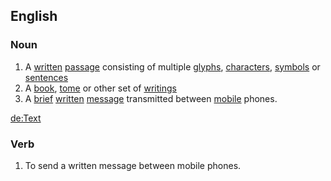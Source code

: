 ==English==
===Noun===
#A [[written]] [[passage]] consisting of multiple [[glyph]]s, [[character]]s, [[symbol]]s or [[sentence]]s
#A [[book]], [[tome]] or other set of [[writing]]s
#A [[brief]] [[written]] [[message]] transmitted between [[mobile]] phones.

[[de:Text]]
===Verb===
#To send a written message between mobile phones.